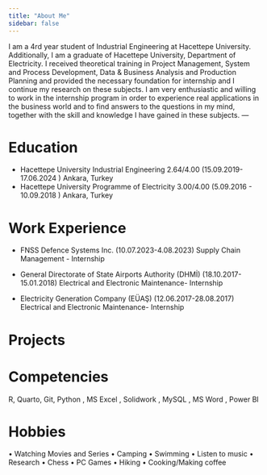 ```yaml
---
title: "About Me"
sidebar: false 
---
```


I am a 4rd year student of Industrial Engineering at Hacettepe University. Additionally, I am a graduate of Hacettepe University, Department of Electricity. I received theoretical training in Project Management, System and Process Development, Data & Business Analysis and Production Planning and provided the necessary foundation for internship and I continue my research on these subjects. I am very enthusiastic and willing to work in the internship program in order to experience real applications in the business world and to find answers to the questions in my mind, together with the skill and knowledge I have gained in these subjects. ---

# Education

-   Hacettepe University Industrial Engineering 2.64/4.00 (15.09.2019-17.06.2024 ) Ankara, Turkey
-   Hacettepe University Programme of Electricity 3.00/4.00 (5.09.2016 - 10.09.2018 ) Ankara, Turkey

# Work Experience

-   FNSS Defence Systems Inc. (10.07.2023-4.08.2023) Supply Chain Management - Internship

-   General Directorate of State Airports Authority (DHMİ) (18.10.2017-15.01.2018) Electrical and Electronic Maintenance- Internship

-   Electricity Generation Company (EÜAŞ) (12.06.2017-28.08.2017) Electrical and Electronic Maintenance- Internship

# Projects

# Competencies

R, Quarto, Git, Python , MS Excel , Solidwork , MySQL , MS Word , Power BI

# Hobbies

• Watching Movies and Series • Camping • Swimming • Listen to music • Research • Chess • PC Games • Hiking • Cooking/Making coffee
